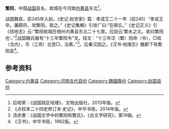 '''繁阳'''，中国[[战国|战国]]县名，故城在今河南[[内黄县|内黄县]]东北<ref>后晓荣：《战国政区地理》，文物出版社，2013年版。</ref>。

战国魏县，前245年入赵。《史记·赵世家》载：孝成王二十一年（前245）“孝成王卒。廉颇将，攻繁阳，取之。”《史记集解》引徐广曰:“在顿丘。”《史记正义》引《括地志》云:“繁阳故城在相州内黄县东北二十七里。应劭云‘繁水之北，故曰繁阳也’。”<ref>《点校本二十四史修订本·史记》，中华书局，2014年版。</ref>战国魏兵器有“十三年繁阳令”戈，铭文：“十三年泛（繁）阳命（令），□戏（戈内），币（工师）北宫□，治黄。”<ref>汤余惠：《战国文字中的繁阳和繁氏》，《古文字研究》，第19辑。</ref>。后秦汉因之。《汉书·地理志》魏郡下有繁阳县<ref>《汉书》，中华书局，1962版。</ref>。

== 参考资料 ==
<references/>

[[Category:内黄县|Category:内黄县]]
[[Category:河南古代县份|Category:河南古代县份]]
[[Category:魏國縣份|Category:魏國縣份]]
[[Category:赵国县份|Category:赵国县份]]